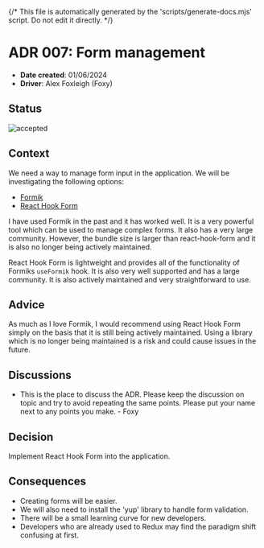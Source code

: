 {/* This file is automatically generated by the 'scripts/generate-docs.mjs' script. Do not edit it directly. */}

<Meta title="Architectural Decisions/007: Form Management" />

# ADR 007: Form management

- **Date created**: 01/06/2024
- **Driver**: Alex Foxleigh (Foxy)

## Status

![accepted]

## Context

We need a way to manage form input in the application. We will be investigating
the following options:

- [Formik](https://formik.org/)
- [React Hook Form](https://react-hook-form.com/)

I have used Formik in the past and it has worked well. It is a very powerful
tool which can be used to manage complex forms. It also has a very large
community. However, the bundle size is larger than
react-hook-form and it is also no longer being actively maintained.

React Hook Form is lightweight and provides all of the functionality of Formiks `useFormik` hook.
It is also very well supported and has a large community. It is also actively maintained and
very straightforward to use.

## Advice

As much as I love Formik, I would recommend using React Hook Form simply on the basis that
it is still being actively maintained. Using a library which is no longer being maintained
is a risk and could cause issues in the future.

## Discussions

- This is the place to discuss the ADR. Please keep the discussion
  on topic and try to avoid repeating the same points. Please put your name next to
  any points you make. - Foxy

## Decision

Implement React Hook Form into the application.

## Consequences

- Creating forms will be easier.
- We will also need to install the 'yup' library to handle form validation.
- There will be a small learning curve for new developers.
- Developers who are already used to Redux may find the paradigm shift confusing
  at first.

[proposed]: https://img.shields.io/badge/Proposed-yellow?style=for-the-badge
[accepted]: https://img.shields.io/badge/Accepted-green?style=for-the-badge
[superceded]: https://img.shields.io/badge/Superceded-orange?style=for-the-badge
[rejected]: https://img.shields.io/badge/Rejected-red?style=for-the-badge
[deprecated]: https://img.shields.io/badge/Deprecated-grey?style=for-the-badge

